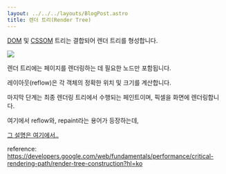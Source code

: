 ```yaml
---
layout: ../../../layouts/BlogPost.astro
title: 렌더 트리(Render Tree)
---
```


[DOM](dom) 및 [CSSOM](cssom) 트리는 결합되어 렌더 트리를 형성합니다.

![](https://developers.google.com/web/fundamentals/performance/critical-rendering-path/images/render-tree-construction.png?hl=ko)

렌더 트리에는 페이지를 렌더링하는 데 필요한 노드만 포함됩니다.

레이아웃(reflow)은 각 객체의 정확한 위치 및 크기를 계산합니다.

마지막 단계는 최종 렌더링 트리에서 수행되는 페인트이며, 픽셀을 화면에 렌더링합니다.

여기에서 reflow와, repaint라는 용어가 등장하는데,

[그 설명은 여기에서..](reflow-repaint)

reference: https://developers.google.com/web/fundamentals/performance/critical-rendering-path/render-tree-construction?hl=ko

